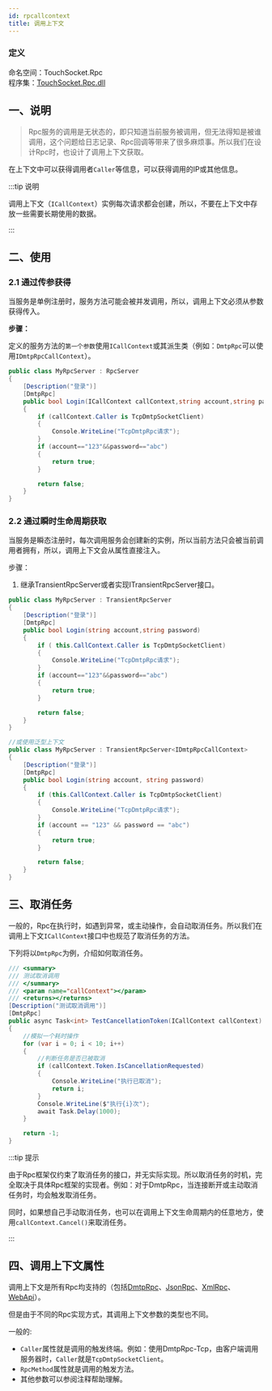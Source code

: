 ```yaml
---
id: rpcallcontext
title: 调用上下文
---
```


### 定义

命名空间：TouchSocket.Rpc <br/>
程序集：[TouchSocket.Rpc.dll](https://www.nuget.org/packages/TouchSocket.Rpc)


## 一、说明

> Rpc服务的调用是无状态的，即只知道当前服务被调用，但无法得知是被谁调用，这个问题给日志记录、Rpc回调等带来了很多麻烦事。所以我们在设计Rpc时，也设计了调用上下文获取。

在上下文中可以获得调用者`Caller`等信息，可以获得调用的IP或其他信息。

:::tip 说明

调用上下文（`ICallContext`）实例每次请求都会创建，所以，不要在上下文中存放一些需要长期使用的数据。

:::  


## 二、使用

### 2.1 通过传参获得

当服务是单例注册时，服务方法可能会被并发调用，所以，调用上下文必须从参数获得传入。

**步骤：**

定义的服务方法的`第一个参数`使用`ICallContext`或其派生类（例如：`DmtpRpc`可以使用`IDmtpRpcCallContext`）。

```csharp showLineNumbers
public class MyRpcServer : RpcServer
{
    [Description("登录")]
    [DmtpRpc]
    public bool Login(ICallContext callContext,string account,string password)
    {
        if (callContext.Caller is TcpDmtpSocketClient)
        {
            Console.WriteLine("TcpDmtpRpc请求");
        }
        if (account=="123"&&password=="abc")
        {
            return true;
        }

        return false;
    }
}
```

### 2.2 通过瞬时生命周期获取

当服务是瞬态注册时，每次调用服务会创建新的实例，所以当前方法只会被当前调用者拥有，所以，调用上下文会从属性直接注入。

步骤：

1. 继承TransientRpcServer或者实现ITransientRpcServer接口。

```csharp showLineNumbers
public class MyRpcServer : TransientRpcServer
{
    [Description("登录")]
    [DmtpRpc]
    public bool Login(string account,string password)
    {
        if ( this.CallContext.Caller is TcpDmtpSocketClient)
        {
            Console.WriteLine("TcpDmtpRpc请求");
        }
        if (account=="123"&&password=="abc")
        {
            return true;
        }

        return false;
    }
}

//或使用泛型上下文
public class MyRpcServer : TransientRpcServer<IDmtpRpcCallContext>
{
    [Description("登录")]
    [DmtpRpc]
    public bool Login(string account, string password)
    {
        if (this.CallContext.Caller is TcpDmtpSocketClient)
        {
            Console.WriteLine("TcpDmtpRpc请求");
        }
        if (account == "123" && password == "abc")
        {
            return true;
        }

        return false;
    }
}
```

## 三、取消任务

一般的，Rpc在执行时，如遇到异常，或主动操作，会自动取消任务。所以我们在调用上下文`ICallContext`接口中也规范了取消任务的方法。

下列将以`DmtpRpc`为例，介绍如何取消任务。

```csharp showLineNumbers
/// <summary>
/// 测试取消调用
/// </summary>
/// <param name="callContext"></param>
/// <returns></returns>
[Description("测试取消调用")]
[DmtpRpc]
public async Task<int> TestCancellationToken(ICallContext callContext)
{
    //模拟一个耗时操作
    for (var i = 0; i < 10; i++)
    {
        //判断任务是否已被取消
        if (callContext.Token.IsCancellationRequested)
        {
            Console.WriteLine("执行已取消");
            return i;
        }
        Console.WriteLine($"执行{i}次");
        await Task.Delay(1000);
    }

    return -1;
}
```

:::tip 提示

由于Rpc框架仅约束了取消任务的接口，并无实际实现。所以取消任务的时机，完全取决于具体Rpc框架的实现者。例如：对于DmtpRpc，当连接断开或主动取消任务时，均会触发取消任务。

同时，如果想自己手动取消任务，也可以在调用上下文生命周期内的任意地方，使用`callContext.Cancel()`来取消任务。

:::  

## 四、调用上下文属性

调用上下文是所有Rpc均支持的（包括[DmtpRpc](./dmtprpc.mdx)、[JsonRpc](./jsonrpc.mdx)、[XmlRpc](./xmlrpc.mdx)、[WebApi](./webapi.mdx)）。

但是由于不同的Rpc实现方式，其调用上下文参数的类型也不同。

一般的:

- `Caller`属性就是调用的触发终端。例如：使用DmtpRpc-Tcp，由客户端调用服务器时，`Caller`就是`TcpDmtpSocketClient`。
- `RpcMethod`属性就是调用的触发方法。
- 其他参数可以参阅注释帮助理解。


